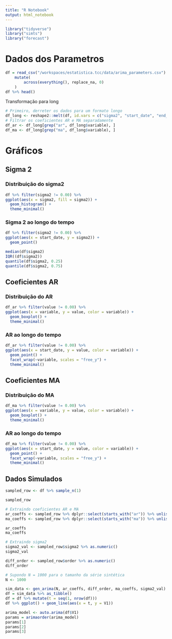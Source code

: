 ```yaml
---
title: "R Notebook"
output: html_notebook
---
```


```r
library("tidyverse")
library("simts")
library("forecast")
```

# Dados dos Parametros

```r
df = read_csv("/workspaces/estatistica.tcc/data/arima_parameters.csv") %>%
    mutate(
        across(everything(), replace_na, 0)
    )
df %>% head()
```

Transformação para long

```r
# Primeiro, derreter os dados para um formato longo
df_long <- reshape2::melt(df, id.vars = c("sigma2", "start_date", "end_date"))
# Filtrar os coeficientes AR e MA separadamente
df_ar <- df_long[grep("ar", df_long$variable), ]
df_ma <- df_long[grep("ma", df_long$variable), ]
```

# Gráficos

## Sigma 2

### Distribuição do sigma2

```r
df %>% filter(sigma2 != 0.00) %>%
ggplot(aes(x = sigma2, fill = sigma2)) +
  geom_histogram() +
  theme_minimal()
```

### Sigma 2 ao longo do tempo

```r
df %>% filter(sigma2 != 0.00) %>%
ggplot(aes(x = start_date, y = sigma2)) +
  geom_point()
```



```r
median(df$sigma2)
IQR((df$sigma2))
quantile(df$sigma2, 0.25)
quantile(df$sigma2, 0.75)
```


## Coeficientes AR

### Distribuição do AR

```r
df_ar %>% filter(value != 0.00) %>%
ggplot(aes(x = variable, y = value, color = variable)) +
  geom_boxplot() +
  theme_minimal()
```

### AR ao longo do tempo

```r
df_ar %>% filter(value != 0.00) %>%
ggplot(aes(x = start_date, y = value, color = variable)) +
  geom_point() +
  facet_wrap(~variable, scales = "free_y") +
  theme_minimal()
```


## Coeficientes MA

### Distribuição do MA

```r
df_ma %>% filter(value != 0.00) %>%
ggplot(aes(x = variable, y = value, color = variable)) +
  geom_boxplot() +
  theme_minimal()
```

### AR ao longo do tempo

```r
df_ma %>% filter(value != 0.00) %>%
ggplot(aes(x = start_date, y = value, color = variable)) +
  geom_point() +
  facet_wrap(~variable, scales = "free_y") +
  theme_minimal()
```


## Dados Simulados


```r
sampled_row <- df %>% sample_n(1)

sampled_row

# Extraindo coeficientes AR e MA
ar_coeffs <- sampled_row %>% dplyr::select(starts_with("ar")) %>% unlist() %>% as.numeric()
ma_coeffs <- sampled_row %>% dplyr::select(starts_with("ma")) %>% unlist() %>% as.numeric()

ar_coeffs
ma_coeffs

# Extraindo sigma2
sigma2_val <- sampled_row$sigma2 %>% as.numeric()
sigma2_val

diff_order <- sampled_row$order %>% as.numeric()
diff_order

# Supondo N = 1000 para o tamanho da série sintética
N <- 1000

sim_data <- gen_arima(N, ar_coeffs, diff_order, ma_coeffs, sigma2_val)
df = sim_data %>% as_tibble()
df = df %>% mutate(t = seq(1, nrow(df)))
df %>% ggplot() + geom_line(aes(x = t, y = V1))
```


```r
arima_model <- auto.arima(df$V1)
params = arimaorder(arima_model)
params[1]
params[2]
params[3]
```